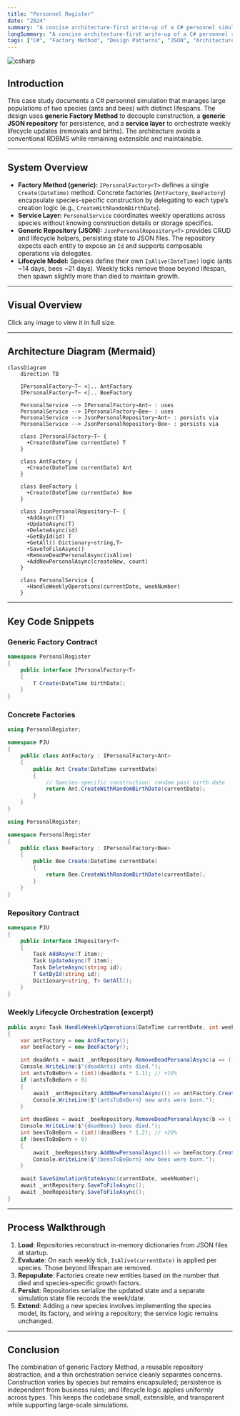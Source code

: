 ```yaml
---
title: "Personnel Register"
date: "2024"
summary: "A concise architecture-first write-up of a C# personnel simulation."
longSummary: "A concise architecture-first write-up of a C# personnel simulation using generic Factory Method, a JSON repository, and weekly lifecycle orchestration."
tags: ["C#", "Factory Method", "Design Patterns", "JSON", "Architecture"]
---
```



<Image
  src="/projects/personnel-register/factory-method-design-pattern.webp"
  alt="csharp"
  width={1000}
  height={378}
  size="lg"
  contained
/>

## Introduction

This case study documents a C# personnel simulation that manages large populations of two species (ants and bees) with distinct lifespans. The design uses **generic Factory Method** to decouple construction, a **generic JSON repository** for persistence, and a **service layer** to orchestrate weekly lifecycle updates (removals and births). The architecture avoids a conventional RDBMS while remaining extensible and maintainable.

---

## System Overview

- **Factory Method (generic):** `IPersonalFactory<T>` defines a single `Create(DateTime)` method. Concrete factories (`AntFactory`, `BeeFactory`) encapsulate species-specific construction by delegating to each type’s creation logic (e.g., `CreateWithRandomBirthDate`).
- **Service Layer:** `PersonalService` coordinates weekly operations across species without knowing construction details or storage specifics.
- **Generic Repository (JSON):** `JsonPersonalRepository<T>` provides CRUD and lifecycle helpers, persisting state to JSON files. The repository expects each entity to expose an `Id` and supports composable operations via delegates.
- **Lifecycle Model:** Species define their own `IsAlive(DateTime)` logic (ants ~14 days, bees ~21 days). Weekly ticks remove those beyond lifespan, then spawn slightly more than died to maintain growth.

---

## Visual Overview

<div className="mt-0 grid overflow-clip rounded-lg md:grid-cols-2">
  <div>
    <LightboxImage
      src="/projects/personnel-register/console-simulation.png"
      alt="Visualization of program run in Rider."
      caption="Program run in Rider."
      className="mx-auto mb-0 w-full max-w-2xl cursor-pointer"
      fullClassName="max-h-[90vh] max-w-[90vw]"
    />
  </div>
  <div>
    <LightboxImage
      src="/projects/personnel-register/simulationandjson.png"
      alt="Program run in Rider with the generated ants.json and bees.json files"
      caption="Program run in Rider with the generated ants.json and bees.json files"
      className="mx-auto mb-0 w-full max-w-2xl cursor-pointer"
      fullClassName="max-h-[90vh] max-w-[90vw]"
    />
  </div>
</div>
<p className="mt-3 text-center text-sm text-gray-500">
  Click any image to view it in full size.
</p>

---

## Architecture Diagram (Mermaid)

```mermaid
classDiagram
    direction TB

    IPersonalFactory~T~ <|.. AntFactory
    IPersonalFactory~T~ <|.. BeeFactory

    PersonalService --> IPersonalFactory~Ant~ : uses
    PersonalService --> IPersonalFactory~Bee~ : uses
    PersonalService --> JsonPersonalRepository~Ant~ : persists via
    PersonalService --> JsonPersonalRepository~Bee~ : persists via

    class IPersonalFactory~T~ {
      +Create(DateTime currentDate) T
    }

    class AntFactory {
      +Create(DateTime currentDate) Ant
    }

    class BeeFactory {
      +Create(DateTime currentDate) Bee
    }

    class JsonPersonalRepository~T~ {
      +AddAsync(T)
      +UpdateAsync(T)
      +DeleteAsync(id)
      +GetById(id) T
      +GetAll() Dictionary~string,T~
      +SaveToFileAsync()
      +RemoveDeadPersonalAsync(isAlive)
      +AddNewPersonalAsync(createNew, count)
    }

    class PersonalService {
      +HandleWeeklyOperations(currentDate, weekNumber)
    }
```

---

## Key Code Snippets

### Generic Factory Contract

```csharp showLineNumbers
namespace PersonalRegister
{
    public interface IPersonalFactory<T>
    {
        T Create(DateTime birthDate);
    }
}
```

### Concrete Factories

```csharp showLineNumbers
using PersonalRegister;

namespace PJU
{
    public class AntFactory : IPersonalFactory<Ant>
    {
        public Ant Create(DateTime currentDate)
        {
            // Species-specific construction: random past birth date
            return Ant.CreateWithRandomBirthDate(currentDate);
        }
    }
}
```

```csharp showLineNumbers
using PersonalRegister;

namespace PersonalRegister
{
    public class BeeFactory : IPersonalFactory<Bee>
    {
        public Bee Create(DateTime currentDate)
        {
            return Bee.CreateWithRandomBirthDate(currentDate);
        }
    }
}
```

### Repository Contract

```csharp showLineNumbers
namespace PJU
{
    public interface IRepository<T>
    {
        Task AddAsync(T item);
        Task UpdateAsync(T item);
        Task DeleteAsync(string id);
        T GetById(string id);
        Dictionary<string, T> GetAll();
    }
}
```

### Weekly Lifecycle Orchestration (excerpt)

```csharp showLineNumbers
public async Task HandleWeeklyOperations(DateTime currentDate, int weekNumber)
{
    var antFactory = new AntFactory();
    var beeFactory = new BeeFactory();

    int deadAnts = await _antRepository.RemoveDeadPersonalAsync(a => ((Ant)a).IsAlive(currentDate));
    Console.WriteLine($"{deadAnts} ants died.");
    int antsToBeBorn = (int)(deadAnts * 1.1); // +10%
    if (antsToBeBorn > 0)
    {
        await _antRepository.AddNewPersonalAsync(() => antFactory.Create(currentDate), antsToBeBorn);
        Console.WriteLine($"{antsToBeBorn} new ants were born.");
    }

    int deadBees = await _beeRepository.RemoveDeadPersonalAsync(b => ((Bee)b).IsAlive(currentDate));
    Console.WriteLine($"{deadBees} bees died.");
    int beesToBeBorn = (int)(deadBees * 1.2); // +20%
    if (beesToBeBorn > 0)
    {
        await _beeRepository.AddNewPersonalAsync(() => beeFactory.Create(currentDate), beesToBeBorn);
        Console.WriteLine($"{beesToBeBorn} new bees were born.");
    }

    await SaveSimulationStateAsync(currentDate, weekNumber);
    await _antRepository.SaveToFileAsync();
    await _beeRepository.SaveToFileAsync();
}
```

---

## Process Walkthrough

1. **Load**: Repositories reconstruct in-memory dictionaries from JSON files at startup.
2. **Evaluate**: On each weekly tick, `IsAlive(currentDate)` is applied per species. Those beyond lifespan are removed.
3. **Repopulate**: Factories create new entities based on the number that died and species-specific growth factors.
4. **Persist**: Repositories serialize the updated state and a separate simulation state file records the week/date.
5. **Extend**: Adding a new species involves implementing the species model, its factory, and wiring a repository; the service logic remains unchanged.

---

## Conclusion

The combination of generic Factory Method, a reusable repository abstraction, and a thin orchestration service cleanly separates concerns. Construction varies by species but remains encapsulated; persistence is independent from business rules; and lifecycle logic applies uniformly across types. This keeps the codebase small, extensible, and transparent while supporting large-scale simulations.
